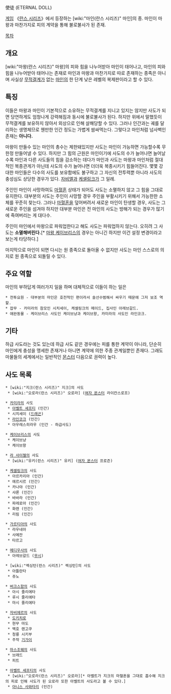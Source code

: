 使徒 (ETERNAL DOLL)

[[게임]] 《[[란스 시리즈]]》에서 등장하는 [wiki:"마인(란스 시리즈)" 마인]의 종. 마인이 마왕과 마찬가지로 피의 계약을 통해 불로불사가 된 존재.

[[목차]]
== 개요 ==
[wiki:"마왕(란스 시리즈)" 마왕]의 피와 힘을 나누어받아 마인이 태어나고, 마인의 피와 힘을 나누어받아 태어나는 존재로 마인과 마왕과 마찬가지로 따로 존재하는 종족은 아니며 사실상 [[무적결계]]가 없는 [[마인]]의 한 단계 낮은 레벨의 복제판이라고 할 수 있다.

== 특징 ==
이들은 마왕과 마인이 기본적으로 소유하는 무적결계를 지니고 있지는 않지만 사도가 되면 당연하게도 엄청나게 강력해짐과 동시에 불로불사가 된다.  하지만 위에서 말했듯이 무적결계를 보유하지 않아서 외상으로 인해 살해당할 수 있다. 그러나 인간과는 궤를 달리하는 생명체므로 웬만한 인간 정도는 가볍게 쌈싸먹는다. 그렇다고 마인처럼 넘사벽인 존재는 '''아니다.'''

마왕이 만들수 있는 마인의 총수는 제한돼있지만 사도는 마인이 가능하면 가능할수록 무한정 만들어낼 수 있다. 하지만 그 힘의 근원은 마인이기에 사도의 수가 늘어나면 늘어날수록 마인과 다른 사도들의 힘을 감소하는 데다가 마인과 사도는 마왕과 마인처럼 절대적인 복종관게가 아닌데 사도의 수가 늘어나면 더더욱 복종시키기 힘들어진다. 몇몇 강대한 마인들은 다수의 사도를 보유함에도 불구하고 그 자신의 전투력뿐 아니라 사도의 충성심도 상당한 경우가 있다. [[자비엘]]과 [[케셀링크]]가 그 일례.

주인인 마인이 사망하여도 [[마혈혼]] 상태가 되어도 사도는 소멸하지 않고 그 힘을 그대로 유지한다. 대부분의 사도는 주인이 사망할 경우 주인을 부활시키기 위해서 가능한한 소체를 꾸준히 찾는다. 그러나 [[마혈혼]]을 덮어버려서 새로운 마인이 탄생할 경우, 사도는 그 새로운 주인을 섬겨야 하지만 대부분 마인은 전 마인의 사도는 방해가 되는 경우가 많기에 죽여버리는 게 대다수.

주인이 마인에서 마왕으로 파워업한다고 해도 사도는 파워업하지 않는다. 오히려 그 사도는 '''소멸해버린다.'''[* [[마왕 케이브리스]]의 경우는 아니긴 하지만 이건 설정 변경이라고 보는게 타당하다.]

마지막으로 마인이 되면 다시는 원 종족으로 돌아올 수 없지만 사도는 마인 스스로의 의지로 원 종족으로 되돌릴 수 있다.

== 주요 역할 ==
마인의 부하답게 여러가지 일을 하며 대체적으로 이들이 하는 일은

 * 전투요원 - 대부분의 마인은 호전적인 편이라서 솔선수범해서 싸우기 때문에 그저 보조 역할.
 * 잡무 - 카미라의 참모인 시치세이, 케셀링크의 메이드, 집사인 아레브갈드.
 * 애완동물 - 케이브리스 사도인 케이브냥과 케이브왕, 카미라의 사도인 라인코크.

== 기타 ==
하급 사도라는 것도 있는데 하급 사도 같은 경우에는 피를 통한 계약이 아니라, 단순히 마인에게 충성을 맹세한 존재거나 아니면 계약에 의한 주종 관계일뿐인 존재다. 그래도 마물들의 세계에서는 일반적인 [[몬스터]] 다음으로 권력이 높다.

== 사도 목록 ==
 * [wiki:"지크(란스 시리즈)" 지크]의 사도
  * [wiki:"오로라(란스 시리즈)" 오로라] ([[여자 몬스터]] 라이칸스로프)

 * [[카미라]]의 사도
  * [[아벨트 세프티]] (인간)
  * 시치세이 ([[드래곤]])
  * [[라인코크]] (인간)
  * 아우레스히라우 (인간 - 하급사도)

 * [[케이브리스]]의 사도
  * 케이브냥
  * 케이브왕

 * [[라 사이젤]]의 사도
  * [wiki:"유키(란스 시리즈)" 유키] ([[여자 몬스터]] 프로즌)

 * [[케셀링크]]의 사도
  * 아르카리아 (인간)
  * 에르시르 (인간)
  * 카나야 (인간)
  * 샤론 (인간)
  * 바바라 (인간)
  * 파레로아 (인간)
  * 화렌 (인간)
  * 리림 (인간)

 * [[가르티아]]의 사도
  * 라우네아
  * 사메잔
  * 타르고

 * [[메디우사]]의 사도
  * 아레브갈드 ([[무시]])

 * [wiki:"렉싱턴(란스 시리즈)" 렉싱턴]의 사도
  * 아틀란타
  * 쥬노 

 * [[버크스함]]의 사도
  * 아시 줄리에타
  * 루시 줄리에타
  * 마시 줄리에타

 * [[자비에르]]의 사도
  * [[도키치로]]
  * 현무 마도
  * 백호 렌고쿠
  * 청룡 시키부
  * 주작 [[기가이]]

 * [[마스조웨]]의 사도
  * 브래드
  * 피트

 * [[아벨트 세프티]]의 사도
  * [wiki:"오로라(란스 시리즈)" 오로라][* 아벨트가 지크의 마혈혼을 그대로 흡수해 지크의 피로 인해 사도가 된 오로라 또한 아벨트의 사도라고 볼 수 있다.]
  * [[아니스 사와타리]] (인간)
